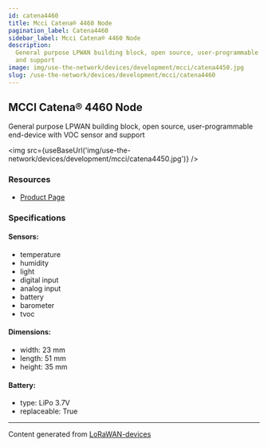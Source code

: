 ```yaml
---
id: catena4460
title: Mcci Catena® 4460 Node
pagination_label: Catena4460
sidebar_label: Mcci Catena® 4460 Node
description:
  General purpose LPWAN building block, open source, user-programmable end-device with VOC sensor
  and support
image: img/use-the-network/devices/development/mcci/catena4450.jpg
slug: /use-the-network/devices/development/mcci/catena4460
---
```



## MCCI Catena® 4460 Node

General purpose LPWAN building block, open source, user-programmable end-device with VOC sensor and
support

<img src={useBaseUrl('img/use-the-network/devices/development/mcci/catena4450.jpg')} />

### Resources

- [Product Page](https://mcci.io/buy-catena4460)

### Specifications

#### Sensors:

- temperature
- humidity
- light
- digital input
- analog input
- battery
- barometer
- tvoc

#### Dimensions:

- width: 23 mm
- length: 51 mm
- height: 35 mm

#### Battery:

- type: LiPo 3.7V
- replaceable: True

---

Content generated from [LoRaWAN-devices](https://github.com/TheThingsNetwork/lorawan-devices)
